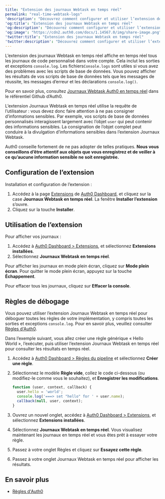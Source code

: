 ---
title: "Extension des journaux Webtask en temps réel"
permalink: "real-time-webtask-logs"
'description': "Découvrez comment configurer et utiliser l’extension des journaux Webtask en temps réel de Auth0."
'og:title': "Extension des journaux Webtask en temps réel"
'og:description': "Découvrez comment configurer et utiliser l’extension des journaux Webtask en temps réel de Auth0."
'og:image': "https://cdn2.auth0.com/docs/1.14567.0/img/share-image.png"
'twitter:title': "Extension des journaux Webtask en temps réel"
'twitter:description': "Découvrez comment configurer et utiliser l’extension des journaux Webtask en temps réel de Auth0."
---

L’extension des journaux Webtask en temps réel affiche en temps réel tous les journaux de code personnalisé dans votre compte. Cela inclut les sorties et exceptions `console.log`. Les fichiers`Console.logs` sont utiles si vous avez des problèmes avec les scripts de base de données. Vous pouvez afficher les résultats de vos scripts de base de données tels que les messages de réussite, les messages d’erreur et les déclarations `console.log()`.

Pour en savoir plus, consultez [Journaux Webtask Auth0 en temps réel](https://github.com/auth0/auth0-extension-realtime-logs) dans le référentiel Github d’Auth0.

<Warning>

L’extension Journaux Webtask en temps réel utilise la requête de l’utilisateur : vous devez donc faire attention à ne pas consigner d’informations sensibles. Par exemple, vos scripts de base de données personnalisés interagissent largement avec l’objet `user` qui peut contenir des informations sensibles. La consignation de l’objet complet peut conduire à la divulgation d’informations sensibles dans l’extension Journaux Webtask.

Auth0 conseille fortement de ne pas adopter de telles pratiques. **Nous vous conseillons d’être attentif aux objets que vous enregistrez et de veiller à ce qu’aucune information sensible ne soit enregistrée.**

</Warning>

## Configuration de l’extension

Installation et configuration de l’extension :

1. Accédez à la page [Extensions](https://manage.auth0.com/#/extensions) de [Auth0 Dashboard](https://manage.auth0.com/#), et cliquez sur la case **Journaux Webtask en temps réel**. La fenêtre **Installer l’extension** s’ouvre.
2. Cliquez sur la touche **Installer**.

## Utilisation de l’extension

Pour afficher vos journaux :

1. Accédez à [Auth0 Dashboard > Extensions](https://manage.auth0.com/#/extensions), et sélectionnez **Extensions installées**.
2. Sélectionnez **Journaux Webtask en temps réel**.

Pour afficher les journaux en mode plein écran, cliquez sur **Mode plein écran**. Pour quitter le mode plein écran, appuyez sur la touche **Échappement**.

Pour effacer tous les journaux, cliquez sur **Effacer la console**.

## Règles de débogage

Vous pouvez utiliser l’extension Journaux Webtask en temps réel pour déboguer toutes les règles de votre implémentation, y compris toutes les sorties et exceptions `console.log`. Pour en savoir plus, veuillez consulter [Règles d'Auth0](/docs/fr-ca/customize/rules).

Dans l’exemple suivant, vous allez créer une règle générique « Hello World », l’exécuter, puis utiliser l’extension Journaux Webtask en temps réel pour consulter les résultats en temps réel.

1. Accédez à [Auth0 Dashboard > Règles du pipeline](https://manage.auth0.com/#/rules) et sélectionnez **Créer une règle**.
2. Sélectionnez le modèle **Règle vide**, collez le code ci-dessous (ou modifiez-le comme vous le souhaitez), et **Enregistrer les modifications**.

   ```javascript lines
   function (user, context, callback) {
     user.hello = 'world';
     console.log('===> set "hello" for ' + user.name);
     callback(null, user, context);
   }
   ```

   

   
3. Ouvrez un nouvel onglet, accédez à [Auth0 Dashboard > Extensions](https://manage.auth0.com/#/extensions), et sélectionnez **Extensions installées**.
4. Sélectionnez **Journaux Webtask en temps réel**. Vous visualisez maintenant les journaux en temps réel et vous êtes prêt à essayer votre règle.
5. Passez à votre onglet Règles et cliquez sur **Essayez cette règle**.
6. Passez à votre onglet Journaux Webtask en temps réel pour afficher les résultats.

## En savoir plus

* [Règles d'Auth0](/docs/fr-ca/customize/rules)